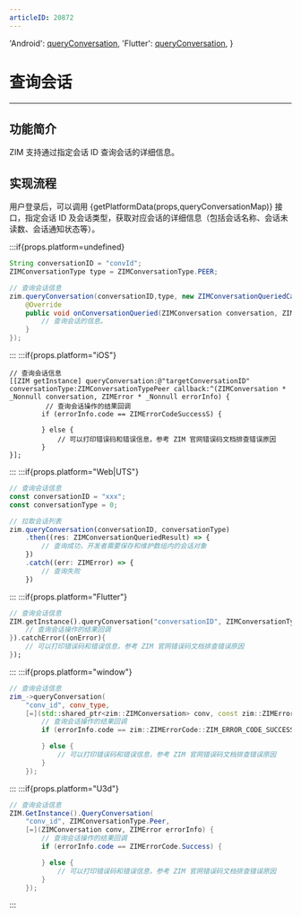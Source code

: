 ```yaml
---
articleID: 20872
---
```



  'Android': <a href='@queryConversation' target='_blank'>queryConversation</a>,
  'Flutter': <a href='https://pub.dev/documentation/zego_zim/latest/zego_zim/ZIM/queryConversation.html' target='_blank'>queryConversation</a>,
}



# 查询会话

- - -

## 功能简介

ZIM 支持通过指定会话 ID 查询会话的详细信息。

## 实现流程

用户登录后，可以调用 {getPlatformData(props,queryConversationMap)} 接口，指定会话 ID 及会话类型，获取对应会话的详细信息（包括会话名称、会话未读数、会话通知状态等）。

:::if{props.platform=undefined}
```java
String conversationID = "convId";
ZIMConversationType type = ZIMConversationType.PEER;

// 查询会话信息
zim.queryConversation(conversationID,type, new ZIMConversationQueriedCallback() {
    @Override
    public void onConversationQueried(ZIMConversation conversation, ZIMError errorInfo) {
        // 查询会话的信息。
    }
});

```

:::
:::if{props.platform="iOS"}
```objc
// 查询会话信息
[[ZIM getInstance] queryConversation:@"targetConversationID" conversationType:ZIMConversationTypePeer callback:^(ZIMConversation * _Nonnull conversation, ZIMError * _Nonnull errorInfo) {
         // 查询会话操作的结果回调
        if (errorInfo.code == ZIMErrorCodeSuccessS) {
            
        } else {
            // 可以打印错误码和错误信息，参考 ZIM 官网错误码文档排查错误原因
        }
}];

```
:::
:::if{props.platform="Web|UTS"}
```typescript
// 查询会话信息
const conversationID = "xxx";
const conversationType = 0;

// 拉取会话列表
zim.queryConversation(conversationID, conversationType)
    .then((res: ZIMConversationQueriedResult) => {
        // 查询成功，开发者需要保存和维护数组内的会话对象
    })
    .catch((err: ZIMError) => {
        // 查询失败
    })
```
:::
:::if{props.platform="Flutter"}
```dart
// 查询会话信息
ZIM.getInstance().queryConversation("conversationID", ZIMConversationType.peer).then((value){
    // 查询会话操作的结果回调
}).catchError((onError){
    // 可以打印错误码和错误信息，参考 ZIM 官网错误码文档排查错误原因
});
```
:::
:::if{props.platform="window"}
```cpp
// 查询会话信息
zim_->queryConversation(
    "conv_id", conv_type,
    [=](std::shared_ptr<zim::ZIMConversation> conv, const zim::ZIMError &errorInfo) {
        // 查询会话操作的结果回调
        if (errorInfo.code == zim::ZIMErrorCode::ZIM_ERROR_CODE_SUCCESS) {

        } else {
            // 可以打印错误码和错误信息，参考 ZIM 官网错误码文档排查错误原因
        }
    });
```
:::
:::if{props.platform="U3d"}
```cs
// 查询会话信息
ZIM.GetInstance().QueryConversation(
    "conv_id", ZIMConversationType.Peer,
    [=](ZIMConversation conv, ZIMError errorInfo) {
        // 查询会话操作的结果回调
        if (errorInfo.code == ZIMErrorCode.Success) {

        } else {
            // 可以打印错误码和错误信息，参考 ZIM 官网错误码文档排查错误原因
        }
    });
```
:::

